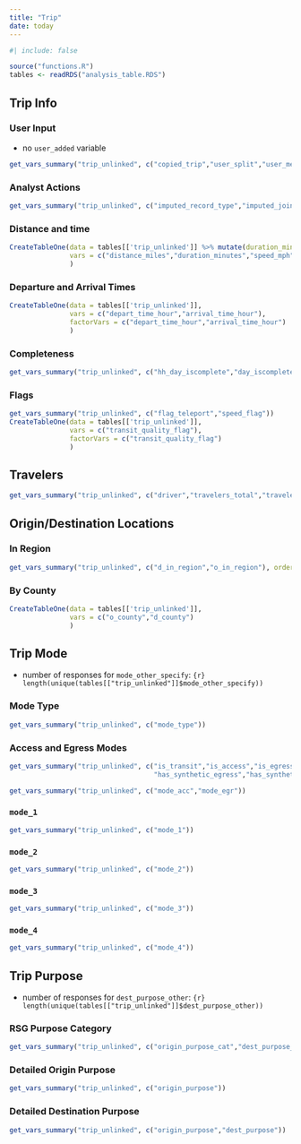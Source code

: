 ```yaml
---
title: "Trip"
date: today
---
```


```r
#| include: false

source("functions.R")
tables <- readRDS("analysis_table.RDS")
```

## Trip Info

:::{.panel-tabset}

### User Input

- no `user_added` variable
```r
get_vars_summary("trip_unlinked", c("copied_trip","user_split","user_merged"))
```

### Analyst Actions
```r
get_vars_summary("trip_unlinked", c("imputed_record_type","imputed_joint_trip","analyst_split","analyst_merged","analyst_split_loop"))
```


### Distance and time

```r
CreateTableOne(data = tables[['trip_unlinked']] %>% mutate(duration_minutes = as.numeric(duration_minutes)),
               vars = c("distance_miles","duration_minutes","speed_mph","dwell_mins")
               )
```

### Departure and Arrival Times
```r
CreateTableOne(data = tables[['trip_unlinked']],
               vars = c("depart_time_hour","arrival_time_hour"),
               factorVars = c("depart_time_hour","arrival_time_hour")
               )
```

### Completeness
```r
get_vars_summary("trip_unlinked", c("hh_day_iscomplete","day_iscomplete","svy_complete"))
```

### Flags
```r
get_vars_summary("trip_unlinked", c("flag_teleport","speed_flag"))
CreateTableOne(data = tables[['trip_unlinked']],
               vars = c("transit_quality_flag"),
               factorVars = c("transit_quality_flag")
               )
```


:::

## Travelers

```r
get_vars_summary("trip_unlinked", c("driver","travelers_total","travelers_hh","travelers_nonhh"))
```


## Origin/Destination Locations

### In Region
```r
get_vars_summary("trip_unlinked", c("d_in_region","o_in_region"), order = FALSE)
```

### By County

```r
CreateTableOne(data = tables[['trip_unlinked']],
               vars = c("o_county","d_county")
               )
```


## Trip Mode

- number of responses for `mode_other_specify`: `{r} length(unique(tables[["trip_unlinked"]]$mode_other_specify))`

:::{.panel-tabset}

### Mode Type
```r
get_vars_summary("trip_unlinked", c("mode_type"))
```

### Access and Egress Modes
```r
get_vars_summary("trip_unlinked", c("is_transit","is_access","is_egress","has_access","has_egress",
                                    "has_synthetic_egress","has_synthetic_access"))
```

```r
get_vars_summary("trip_unlinked", c("mode_acc","mode_egr"))
```

### `mode_1`
```r
get_vars_summary("trip_unlinked", c("mode_1"))
```

### `mode_2`
```r
get_vars_summary("trip_unlinked", c("mode_2"))
```

### `mode_3`
```r
get_vars_summary("trip_unlinked", c("mode_3"))
```

### `mode_4`
```r
get_vars_summary("trip_unlinked", c("mode_4"))
```

:::



## Trip Purpose
- number of responses for `dest_purpose_other`: `{r} length(unique(tables[["trip_unlinked"]]$dest_purpose_other))`


:::{.panel-tabset}

### RSG Purpose Category
```r
get_vars_summary("trip_unlinked", c("origin_purpose_cat","dest_purpose_cat"))
```

### Detailed Origin Purpose

```r
get_vars_summary("trip_unlinked", c("origin_purpose"))
```


### Detailed Destination Purpose

```r
get_vars_summary("trip_unlinked", c("origin_purpose","dest_purpose"))
```



:::